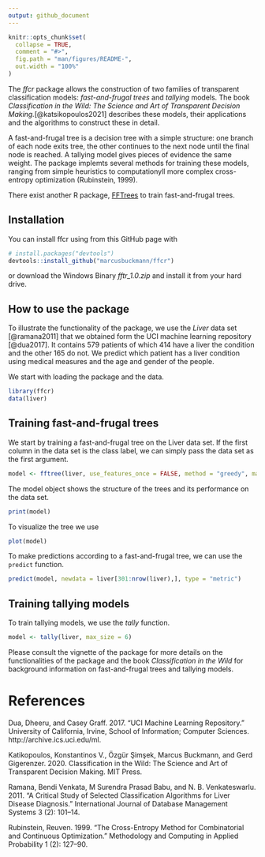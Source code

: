 ```yaml
---
output: github_document
---
```


<!-- README.md is generated from README.Rmd. Please edit that file -->

```r
knitr::opts_chunk$set(
  collapse = TRUE,
  comment = "#>",
  fig.path = "man/figures/README-",
  out.width = "100%"
)
```

<!-- badges: start -->
<!-- badges: end -->

The *ffcr* package allows the construction of two families of transparent classification models: _fast-and-frugal trees_ and _tallying_ models. The book _Classification in the Wild: The Science and Art of Transparent Decision Making._[@katsikopoulos2021] describes these models, their applications and the algorithms to construct these in detail. 

A fast-and-frugal tree is a decision tree with a simple structure: one branch of each node exits tree, the other continues to the next node until the final node is reached. A tallying model gives pieces of evidence the same weight. The package implemts several methods for training these models, ranging from simple heuristics to computationyll more complex cross-entropy optimization (Rubinstein, 1999).


There exist another R package, [FFTrees](https://github.com/ndphillips/FFTrees) to train fast-and-frugal trees.


## Installation

You can install ffcr using from this GitHub page with

``` r
# install.packages("devtools")
devtools::install_github("marcusbuckmann/ffcr")
```
or download the Windows Binary _fftr_1.0.zip_ and install it from your hard drive.


## How to use the package


To illustrate the functionality of the package, we use the *Liver* data set [@ramana2011] that we obtained form the UCI machine learning repository [@dua2017]. It contains 579 patients of which 414 have a liver the condition and the other 165 do not. We predict which patient has a liver condition using medical measures and the age and gender of the people. 

We start with loading the package and the data.



```r
library(ffcr)
data(liver)
```



## Training fast-and-frugal trees

We start by training a fast-and-frugal tree on the Liver data set. If the first column in the data set is the class label, we can simply pass the data set as the first argument. 

```r
model <- fftree(liver, use_features_once = FALSE, method = "greedy", max_depth = 6)
```

The model object shows the structure of the trees and its performance on the data set.

```r
print(model)
```


To visualize the tree we use 
```r
plot(model)
```

To make predictions according to a fast-and-frugal tree, we can use the `predict` function. 
```r
predict(model, newdata = liver[301:nrow(liver),], type = "metric")

```

## Training tallying models

To train tallying models, we use the *tally* function.



```r
model <- tally(liver, max_size = 6)
```

Please consult the vignette of the package for more details on the functionalities of the package and the book _Classification in the Wild_ for background information on fast-and-frugal trees and tallying models.

# References


Dua, Dheeru, and Casey Graff. 2017. “UCI Machine Learning Repository.” University of California, Irvine, School of Information; Computer Sciences. http://archive.ics.uci.edu/ml.

Katikopoulos, Konstantinos V., Özgür Şimşek, Marcus Buckmann, and Gerd Gigerenzer. 2020. Classification in the Wild: The Science and Art of Transparent Decision Making. MIT Press.

Ramana, Bendi Venkata, M Surendra Prasad Babu, and N. B. Venkateswarlu. 2011. “A Critical Study of Selected Classification Algorithms for Liver Disease Diagnosis.” International Journal of Database Management Systems 3 (2): 101–14.

Rubinstein, Reuven. 1999. “The Cross-Entropy Method for Combinatorial and Continuous Optimization.” Methodology and Computing in Applied Probability 1 (2): 127–90.

 


